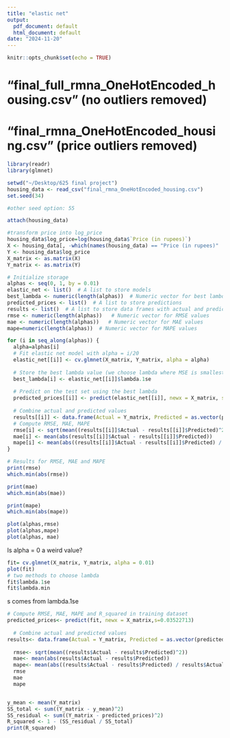 ```yaml
---
title: "elastic net"
output:
  pdf_document: default
  html_document: default
date: "2024-11-20"
---
```


```r
knitr::opts_chunk$set(echo = TRUE)
```

# "final_full_rmna_OneHotEncoded_housing.csv" (no outliers removed)
# "final_rmna_OneHotEncoded_housing.csv" (price outliers removed)

```r
library(readr)
library(glmnet)

setwd("~/Desktop/625 final project")
housing_data <- read_csv("final_rmna_OneHotEncoded_housing.csv")
set.seed(34)

#other seed option: 55

```

```r
attach(housing_data)

#transform price into log_price
housing_data$log_price=log(housing_data$`Price (in rupees)`)
X <- housing_data[, -which(names(housing_data) == "Price (in rupees)" | names(housing_data) == "log_price")] 
Y <- housing_data$log_price
X_matrix <- as.matrix(X)
Y_matrix <- as.matrix(Y)
```

```r
# Initialize storage
alphas <- seq(0, 1, by = 0.01)
elastic_net <- list()  # A list to store models
best_lambda <- numeric(length(alphas))  # Numeric vector for best lambda values
predicted_prices <- list()  # A list to store predictions
results <- list()  # A list to store data frames with actual and predicted values
rmse <- numeric(length(alphas))   # Numeric vector for RMSE values
mae <- numeric(length(alphas))   # Numeric vector for MAE values
mape=numeric(length(alphas))  # Numeric vector for MAPE values

for (i in seq_along(alphas)) {
  alpha=alphas[i]
  # Fit elastic net model with alpha = i/20
  elastic_net[[i]] <- cv.glmnet(X_matrix, Y_matrix, alpha = alpha)
  
  # Store the best lambda value (we choose lambda where MSE is smallest) #lambda.min
  best_lambda[i] <- elastic_net[[i]]$lambda.1se
  
  # Predict on the test set using the best lambda
  predicted_prices[[i]] <- predict(elastic_net[[i]], newx = X_matrix, s = "lambda.1se")
  
  # Combine actual and predicted values
  results[[i]] <- data.frame(Actual = Y_matrix, Predicted = as.vector(predicted_prices[[i]]))
  # Compute RMSE, MAE, MAPE
  rmse[i] <- sqrt(mean((results[[i]]$Actual - results[[i]]$Predicted)^2))
  mae[i] <- mean(abs(results[[i]]$Actual - results[[i]]$Predicted))
  mape[i] <- mean(abs((results[[i]]$Actual - results[[i]]$Predicted) / results[[i]]$Actual)) * 100
}
```

```r
# Results for RMSE, MAE and MAPE
print(rmse)
which.min(abs(rmse))
```

```r
print(mae)
which.min(abs(mae))
```

```r
print(mape)
which.min(abs(mape))
```

```r
plot(alphas,rmse)
plot(alphas,mape)
plot(alphas, mae)
```
Is alpha = 0 a weird value?

```r
fit= cv.glmnet(X_matrix, Y_matrix, alpha = 0.01)
plot(fit)
# two methods to choose lambda
fit$lambda.1se
fit$lambda.min
```

s comes from lambda.1se

```r
# Compute RMSE, MAE, MAPE and R_squared in training dataset
predicted_prices<- predict(fit, newx = X_matrix,s=0.03522713)
  
  # Combine actual and predicted values
results<- data.frame(Actual = Y_matrix, Predicted = as.vector(predicted_prices))
  
  rmse<- sqrt(mean((results$Actual - results$Predicted)^2))
  mae<- mean(abs(results$Actual - results$Predicted))
  mape<- mean(abs((results$Actual - results$Predicted) / results$Actual)) * 100
  rmse
  mae
  mape


y_mean <- mean(Y_matrix)
SS_total <- sum((Y_matrix - y_mean)^2)
SS_residual <- sum((Y_matrix - predicted_prices)^2)
R_squared <- 1 - (SS_residual / SS_total)
print(R_squared)

```


